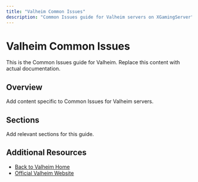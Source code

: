 ```yaml
---
title: "Valheim Common Issues"
description: "Common Issues guide for Valheim servers on XGamingServer"
---
```


# Valheim Common Issues

This is the Common Issues guide for Valheim. Replace this content with actual documentation.

## Overview

Add content specific to Common Issues for Valheim servers.

## Sections

Add relevant sections for this guide.

## Additional Resources

- [Back to Valheim Home](./index)
- [Official Valheim Website](https://example.com)
